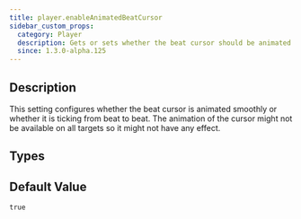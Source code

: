 ```yaml
---
title: player.enableAnimatedBeatCursor
sidebar_custom_props:
  category: Player
  description: Gets or sets whether the beat cursor should be animated or just ticking.
  since: 1.3.0-alpha.125
---
```


<SinceBadge since="1.3.0-alpha.125" />


## Description

This setting configures whether the beat cursor is animated smoothly or whether it is ticking from beat to beat. 
The animation of the cursor might not be available on all targets so it might not have any effect.

<PropertyDescription metadata={metadata} showJson={true} />

## Types

<TypeTable>
    <TypeRow name="bool" />
</TypeTable>

## Default Value

`true`